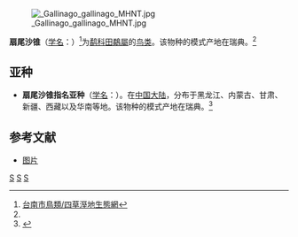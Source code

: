 {{noteTA
|T=zh-cn:扇尾沙锥; zh-tw:田鷸; 
|1=zh-cn:扇尾沙锥; zh-tw:田鷸;
|2=zh-cn:沙锥属; zh-tw:田鷸屬;
}}
{{speciesbox
| name = 扇尾沙锥
| status = LC
| status_system = IUCN3.1
| status_ref = <ref>{{IUCN|id=22729860 |title=''Gallinago gallinago'' |assessor=BirdLife International |assessor-link=BirdLife International |version=2013.2 |year=2012 |accessdate=26 November 2013}}</ref>
| image = Gallinago gallinago a1.JPG
| image_caption = [[File:Common_Snipe_(Gallinago_gallinago)_(W_GALLINAGO_GALLINAGO_R3_C5).ogg|thumb]], 英國]]
| image_width = 250px
| genus = Gallinago
| species = gallinago
| authority = ([[卡尔·林奈|Linnaeus]], 1758)<ref name='id1893'>{{cite web| url =http://www.bioinfo.cn/db05/BjdwSpecies.php?action=view&id=1893| title =扇尾沙锥| work =《中国动物物种编目数据库》| publisher =中国科学院微生物研究所| author =中国科学院动物研究所| accessdate =2009-04-04| deadurl =yes| archiveurl =https://web.archive.org/web/20160305035753/http://www.bioinfo.cn/db05/BjdwSpecies.php?action=view&id=1893| archivedate =2016-03-05}}</ref>
| synonyms = *''Scolopax gallinago'' {{small|Linnaeus, 1758}}
*''Capella gallinago'' {{small|(Linnaeus, 1758)}}
| range_map = GallinagoGallinagoIUCNver2019-2.png
| range_map_caption = ''G. gallinago'' 分佈範圍{{leftlegend|#00FF00|繁殖期|outline=gray}} {{leftlegend|#008000|留鳥|outline=gray}} {{leftlegend|#007FFF|非繁殖期|outline=gray}} 
}}
[[File:_Gallinago_gallinago_MHNT.jpg|thumb]]

'''扇尾沙锥'''（[[学名|学名]]：{{lang|la|''Gallinago gallinago''}}）<ref>[http://ecobird.tncg.gov.tw/ecobird/page_A3b.asp?id=%7BB6227BB8-4455-4B56-9866-B06AB5BDDFD6%7D&nsub=AC&tag=ACC  台南市鳥類/四草溼地生態網]{{dead link|date=2018年3月 |bot=InternetArchiveBot |fix-attempted=yes }}</ref>为[[鹬科|鹬科]][[田鷸屬|田鷸屬]]的[[鸟类|鸟类]]。该物种的模式产地在瑞典。<ref name='id1893'/>

== 亚种 ==
* '''扇尾沙锥指名亚种'''（[[学名|学名]]：{{lang|la|''Gallinago gallinago gallinago''}}）。在[[中国大陆|中国大陆]]，分布于黑龙江、内蒙古、甘肃、新疆、西藏以及华南等地。该物种的模式产地在瑞典。<ref name='id1894'>{{cite web| url =http://www.bioinfo.cn/db05/BjdwSpecies.php?action=view&id=1894| title =扇尾沙锥指名亚种| work =《中国动物物种编目数据库》| publisher =中国科学院微生物研究所| author =中国科学院动物研究所| accessdate =2009-04-04| deadurl =yes| archiveurl =https://web.archive.org/web/20160305000206/http://www.bioinfo.cn/db05/BjdwSpecies.php?action=view&id=1894| archivedate =2016-03-05}}</ref>

== 参考文献 ==
{{reflist}}
* [http://www.underwaterkwaj.com/land/bird-kwaj/Gallinago-gallinago-cs-1.jpg 图片]

{{Authority control}}
{{Taxonbar|from=Q25692}}

[[Category:沙锥属|S]]
[[Category:_1758年描述的鸟类|S]]
[[Category:_卡尔·林奈命名的生物分类|S]]